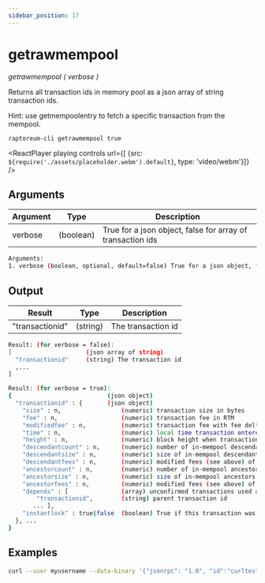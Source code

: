 ```yaml
---
sidebar_position: 17
---
```


# getrawmempool

*getrawmempool ( verbose )*

Returns all transaction ids in memory pool as a json array of string transaction ids.

Hint: use getmempoolentry to fetch a specific transaction from the mempool.

`raptoreum-cli getrawmempool true`

<ReactPlayer playing controls url={[
    {src: `${require('./assets/placeholder.webm').default}`, type: 'video/webm'}]} />


## Arguments

| Argument | Type | Description |
|--|--|--|
| verbose | (boolean) | True for a json object, false for array of transaction ids |

```bash
Arguments:
1. verbose (boolean, optional, default=false) True for a json object, false for array of transaction ids
```

## Output

| Result | Type | Description |
|--|--|--|
| "transactionid" | (string) | The transaction id |

```bash
Result: (for verbose = false):
[                     (json array of string)
  "transactionid"     (string) The transaction id
  ,...
]

Result: (for verbose = true):
{                           (json object)
  "transactionid" : {       (json object)
    "size" : n,                 (numeric) transaction size in bytes
    "fee" : n,                  (numeric) transaction fee in RTM
    "modifiedfee" : n,          (numeric) transaction fee with fee deltas used for mining priority
    "time" : n,                 (numeric) local time transaction entered pool in seconds since 1 Jan 1970 GMT
    "height" : n,               (numeric) block height when transaction entered pool
    "descendantcount" : n,      (numeric) number of in-mempool descendant transactions (including this one)
    "descendantsize" : n,       (numeric) size of in-mempool descendants (including this one)
    "descendantfees" : n,       (numeric) modified fees (see above) of in-mempool descendants (including this one)
    "ancestorcount" : n,        (numeric) number of in-mempool ancestor transactions (including this one)
    "ancestorsize" : n,         (numeric) size of in-mempool ancestors (including this one)
    "ancestorfees" : n,         (numeric) modified fees (see above) of in-mempool ancestors (including this one)
    "depends" : [               (array) unconfirmed transactions used as inputs for this transaction
        "transactionid",        (string) parent transaction id
       ... ],
    "instantlock" : true|false  (boolean) True if this transaction was locked via InstantSend
  }, ...
}
```


## Examples

```bash
curl --user myusername --data-binary '{"jsonrpc": "1.0", "id":"curltest", "method": "getrawmempool", "params": [true] }' -H 'content-type: text/plain;' http://127.0.0.1:9998/
```
